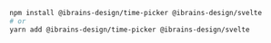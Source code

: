 ```bash
npm install @ibrains-design/time-picker @ibrains-design/svelte
# or
yarn add @ibrains-design/time-picker @ibrains-design/svelte
```
